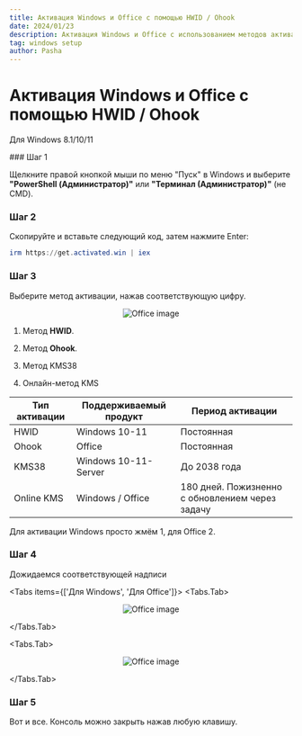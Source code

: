 ```yaml
---
title: Активация Windows и Office с помощью HWID / Ohook
date: 2024/01/23
description: Активация Windows и Office с использованием методов активации HWID/Ohook.
tag: windows setup
author: Pasha
---
```


 
# Активация Windows и Office с помощью HWID / Ohook

Для Windows 8.1/10/11

<Steps>
### Шаг 1
 
Щелкните правой кнопкой мыши по меню "Пуск" в Windows и выберите **"PowerShell (Администратор)"** или **"Терминал (Администратор)"** (не CMD).
 
### Шаг 2
 
Скопируйте и вставьте следующий код, затем нажмите Enter:

```powershell
irm https://get.activated.win | iex
```

### Шаг 3

Выберите метод активации, нажав соответствующую цифру.

<p align="center" width="100%">
<Image src="/assets/activation-windows-and-office/MAS_AIO.png" alt="Office image" width={600} height={600} />
</p>

1) Метод **HWID**.

2) Метод **Ohook**.

3)  Метод KMS38

4) Онлайн-метод KMS
    
| Тип активации | Поддерживаемый продукт | Период активации       |
|---------------|------------------------|------------------------|
| HWID          | Windows 10-11          | Постоянная             |
| Ohook         | Office                 | Постоянная             |
| KMS38         | Windows 10-11-Server   | До 2038 года           |
| Online KMS    | Windows / Office       | 180 дней. Пожизненно с обновлением через задачу |

<Callout type="info" emoji="ℹ️">
    Для активации Windows просто жмём 1, для Office 2.
</Callout>

### Шаг 4

Дожидаемся соответствующей надписи

<Tabs items={['Для Windows', 'Для Office']}>
  <Tabs.Tab>
    <p align="center" width="100%">
        <Image src="/assets/activation-windows-and-office/MAS_HWID.png" alt="Office image" width={700} height={700} />
    </p>
</Tabs.Tab>

  <Tabs.Tab>
    <p align="center" width="100%">
        <Image src="/assets/activation-windows-and-office/MAS_Ohook.png" alt="Office image" width={700} height={700} />
    </p>
  </Tabs.Tab>
</Tabs>

### Шаг 5

Вот и все. Консоль можно закрыть нажав любую клавишу.

</Steps>

